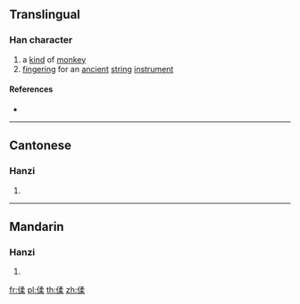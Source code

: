 ==Translingual==

===Han character===
{{Han char|rn=9|rad=人|as=09|sn=11|four=|canj=ONHD|ids=⿰亻柔}}

# a [[kind]] of [[monkey]]
# [[fingering]] for an [[ancient]] [[string]] [[instrument]]

====References====
* {{Han ref|kx=0112.071|hdz=10198.070|uh=3471|ud=13425}}

----

==Cantonese==

===Hanzi===
{{yue-hanzi|jyut=[[nau4]]|y=nau4}}

# {{defn|lang=yue|sort=人09}}

----

==Mandarin==

===Hanzi===
{{cmn-hanzi|pin=[[rǎo]] ([[rao3]])|wg=jao<sup>3</sup>}}

# {{defn|lang=cmn|sort=人09}}

[[fr:㑱]]
[[pl:㑱]]
[[th:㑱]]
[[zh:㑱]]